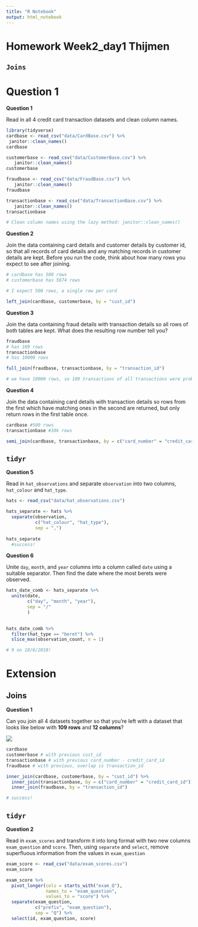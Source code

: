 ```yaml
---
title: "R Notebook"
output: html_notebook
---
```


# Homework Week2_day1 Thijmen

## `Joins`
# Question 1
**Question 1**

Read in all 4 credit card transaction datasets and clean column names.

```r
library(tidyverse)
cardbase <- read_csv("data/CardBase.csv") %>% 
 janitor::clean_names()
cardbase

customerbase <- read_csv("data/CustomerBase.csv") %>% 
   janitor::clean_names()
customerbase

fraudbase <- read_csv("data/FraudBase.csv") %>% 
   janitor::clean_names()
fraudbase

transactionbase <- read_csv("data/TransactionBase.csv") %>% 
   janitor::clean_names()
transactionbase

# Clean column names using the lazy method: janitor::clean_names()
```

**Question 2**

Join the data containing card details and customer details by customer id, so that 
all records of card details and any matching records in customer details are kept. 
Before you run the code, think about how many rows you expect to see after joining.

```r
# cardbase has 500 rows
# customerbase has 5674 rows

# I expect 500 rows, a single row per card

left_join(cardbase, customerbase, by = "cust_id")
```

**Question 3**

Join the data containing fraud details with transaction details so all rows of 
both tables are kept. What does the resulting row number tell you?

```r
fraudbase
# has 109 rows
transactionbase
# has 10000 rows

full_join(fraudbase, transactionbase, by = "transaction_id")

# we have 10000 rows, so 109 transactions of all transactions were probably a fraud
```

**Question 4**

Join the data containing card details with transaction details so rows from the 
first which have matching ones in the second are returned, but only return rows in the first table once.
```r
cardbase #500 rows
transactionbase #10k rows

semi_join(cardbase, transactionbase, by = c("card_number" = "credit_card_id"))


```

## `tidyr`

**Question 5**

Read in `hat_observations` and separate `observation` into two columns, `hat_colour` and `hat_type`.

```r
hats <- read_csv("data/hat_observations.csv")

hats_separate <- hats %>% 
  separate(observation,
           c("hat_colour", "hat_type"),
           sep = ",")
 
hats_separate
  #success!

```

**Question 6**

Unite `day`, `month`, and `year` columns into a column called `date` using a 
suitable separator. Then find the date where the most berets were observed.

```r
hats_date_comb <- hats_separate %>% 
  unite(date, 
        c("day", "month", "year"),
        sep = "/"
        )
        

hats_date_comb %>% 
  filter(hat_type == "beret") %>% 
  slice_max(observation_count, n = 1)

# 9 on 18/6/2018!

```

# Extension

## Joins

**Question 1**

Can you join all 4 datasets together so that you're left with a dataset that looks like below with **109 rows** and **12 columns**?

![](images/all_joined.png)

```r
cardbase 
customerbase # with previous cust_id
transactionbase # with previous card_number - credit_card_id
fraudbase # with previous, overlap is transaction_id

inner_join(cardbase, customerbase, by = "cust_id") %>% 
  inner_join(transactionbase, by = c("card_number" = "credit_card_id")) %>% 
  inner_join(fraudbase, by = "transaction_id")

# success!

```

## `tidyr`

**Question 2**

Read in `exam_scores` and transform it into long format with two new columns `exam_question` and `score`. Then, using `separate` and `select`, remove superfluous information from the values in `exam_question`

```r
exam_score <- read_csv("data/exam_scores.csv")
exam_score

exam_score %>% 
  pivot_longer(cols = starts_with("exam_Q"),
               names_to = "exam_question",
               values_to = "score") %>% 
  separate(exam_question,
           c("prefix", "exam_question"),
           sep = "Q") %>% 
  select(id, exam_question, score)
```

